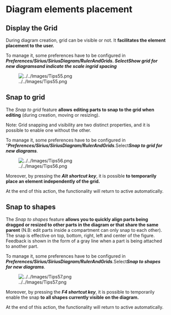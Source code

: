 =Diagram elements placement =
==Display the Grid==

During diagram creation, grid can be visible or not. It '''facilitates the element placement to the user. '''

To manage it, some preferences have to be configured in '''''Preferences/Sirius/SiriusDiagram/RulerAndGrids'''. ''Select'' '''Show grid for new diagrams''' ''and indicate'' ''the scale in'' '''grid spacing'''''

[[Image:../../Images/Tips55.png]]

==Snap to grid==

The ''Snap to grid'' feature '''allows''' '''editing parts to snap to the grid when editing''' (during creation, moving or resizing). 

Note: Grid snapping and visibility are two distinct properties, and it is possible to enable one without the other.

To manage it, some preferences have to be configured in “'''''Preferences/Sirius/SiriusDiagram/RulerAndGrids'''. ''Select'' '''Snap to grid for new diagrams'''.''

[[Image:../../Images/Tips56.png]]

Moreover, by pressing the '''''Alt shortcut key''''', it is possible '''to temporarily place an element independently of the grid.'''

At the end of this action, the functionality will return to active automatically. 

==Snap to shapes==

The ''Snap to shapes'' feature '''allows you to quickly align parts being dragged or resized to other parts in the diagram or that share the same parent''' (N.B: edit parts inside a compartment can only snap to each other). The snap is effective on top, bottom, right, left and center of the figure. Feedback is shown in the form of a gray line when a part is being attached to another part.

To manage it, some preferences have to be configured in '''''Preferences/Sirius/SiriusDiagram/RulerAndGrids'''. ''Select'' '''Snap to shapes for new diagrams'''.''

[[Image:../../Images/Tips57.png]]

Moreover, by pressing the '''''F4 shortcut key''''', it is possible to temporarily enable the snap '''to all shapes currently visible on the diagram.'''

At the end of this action, the functionality will return to active automatically. 
